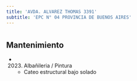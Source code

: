 ```yaml
---
title: 'AVDA. ALVAREZ THOMAS 3391'
subtitle: 'EPC N° 04 PROVINCIA DE BUENOS AIRES'
---
```


#


## Mantenimiento

*  (2023) Albañileria / Pintura 
    + Cateo estructural bajo solado



